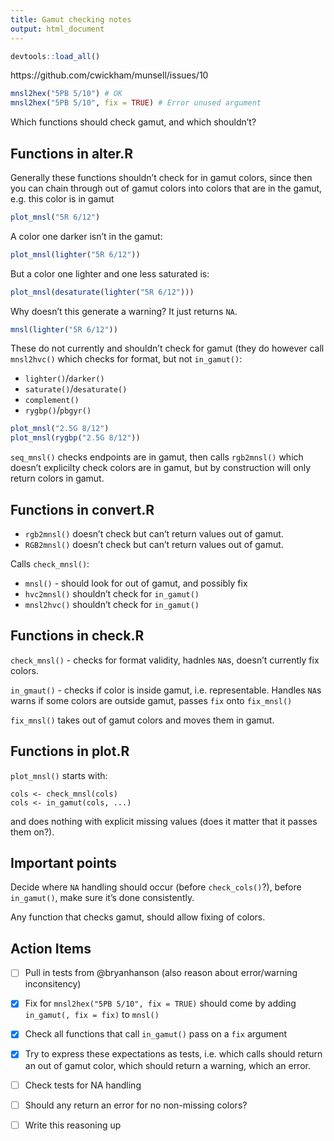 ```yaml
---
title: Gamut checking notes
output: html_document
---
```


```r
devtools::load_all()
```

https://github.com/cwickham/munsell/issues/10

```r
mnsl2hex("5PB 5/10") # OK
mnsl2hex("5PB 5/10", fix = TRUE) # Error unused argument
```

Which functions should check gamut, and which shouldn't?

## Functions in alter.R

Generally these functions shouldn't check for in gamut colors, since then you can chain through out of gamut colors into colors that are in the gamut, e.g. this color is in gamut
```r
plot_mnsl("5R 6/12")
```

A color one darker isn't in the gamut:
```r
plot_mnsl(lighter("5R 6/12"))
```

But a color one lighter and one less saturated is:
```r
plot_mnsl(desaturate(lighter("5R 6/12")))
```

Why doesn't this generate a warning?  It just returns `NA`.
```r
mnsl(lighter("5R 6/12"))
```

These do not currently and shouldn't check for gamut (they do however call `mnsl2hvc()` which checks for format, but not `in_gamut()`:

* `lighter()`/`darker()`
* `saturate()`/`desaturate()`
* `complement()`
* `rygbp()`/`pbgyr()`
```r
plot_mnsl("2.5G 8/12")
plot_mnsl(rygbp("2.5G 8/12"))
```

`seq_mnsl()` checks endpoints are in gamut, then calls `rgb2mnsl()` which doesn't explicilty check colors are in gamut, but by construction will only return colors in gamut.

## Functions in convert.R

* `rgb2mnsl()` doesn't check but can't return values out of gamut.
* `RGB2mnsl()` doesn't check but can't return values out of gamut.

Calls `check_mnsl()`:

* `mnsl()` - should look for out of gamut, and possibly fix
* `hvc2mnsl()` shouldn't check for `in_gamut()` 
* `mnsl2hvc()` shouldn't check for `in_gamut()` 

## Functions in check.R

`check_mnsl()` - checks for format validity, hadnles `NA`s, doesn't currently fix colors.  

`in_gmaut()` - checks if color is inside gamut, i.e. representable.  Handles `NA`s warns if some colors are outside gamut, passes `fix` onto `fix_mnsl()`

`fix_mnsl()` takes out of gamut colors and moves them in gamut.


## Functions in plot.R

`plot_mnsl()` starts with:

```
cols <- check_mnsl(cols)
cols <- in_gamut(cols, ...)
```

and does nothing with explicit missing values (does it matter that it passes them on?).

## Important points

Decide where `NA` handling should occur (before `check_cols()`?), before `in_gamut()`, make sure it's done consistently.

Any function that checks gamut, should allow fixing of colors.

## Action Items

- [ ] Pull in tests from @bryanhanson (also reason about error/warning inconsitency)

- [x] Fix for `mnsl2hex("5PB 5/10", fix = TRUE)` should come by adding `in_gamut(, fix = fix)` to `mnsl()`

- [x] Check all functions that call `in_gamut()` pass on a `fix` argument

- [x] Try to express these expectations as tests, i.e. which calls should return an out of gamut color, which should return a warning, which an error.

- [ ] Check tests for NA handling

- [ ] Should any return an error for no non-missing colors?

- [ ] Write this reasoning up
